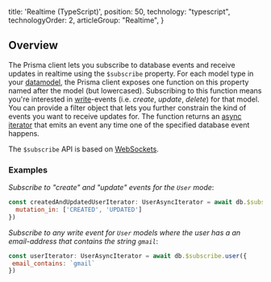 
  title: 'Realtime (TypeScript)',
  position: 50,
  technology: "typescript",
  technologyOrder: 2,
  articleGroup: "Realtime",
}

## Overview

The Prisma client lets you subscribe to database events and receive updates in realtime using the `$subscribe` property. For each model type in your [datamodel](knul), the Prisma client exposes one function on this property named after the model (but lowercased). Subscribing to this function means you're interested in [write](rsc6)-events (i.e. _create_, _update_, _delete_) for that model. You can provide a filter object that lets you further constrain the kind of events you want to receive updates for. The function returns an [async iterator](https://github.com/tc39/proposal-async-iteration) that emits an event any time one of the specified database event happens.

The `$subscribe` API is based on [WebSockets](https://developer.mozilla.org/en-US/docs/Web/API/WebSockets_API).

### Examples

_Subscribe to "create" and "update" events for the `User` mode_:

```js
const createdAndUpdatedUserIterator: UserAsyncIterator = await db.$subscribe.user({
  mutation_in: ['CREATED', 'UPDATED']
})
```

 _Subscribe to any write event for `User` models where the user has a an email-address that contains the string `gmail`_:

 ```js
const userIterator: UserAsyncIterator = await db.$subscribe.user({
  email_contains: `gmail` 
})
```